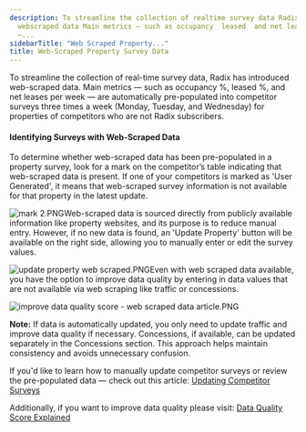 ```yaml
---
description: To streamline the collection of realtime survey data Radix has introduced
  webscraped data Main metrics — such as occupancy  leased  and net leases per week
  —...
sidebarTitle: "Web Scraped Property..."
title: Web-Scraped Property Survey Data
---
```


To streamline the collection of real-time survey data, Radix has introduced web-scraped data. Main metrics — such as occupancy %, leased %, and net leases per week — are automatically pre-populated into competitor surveys three times a week (Monday, Tuesday, and Wednesday) for properties of competitors who are not Radix subscribers.

#### Identifying Surveys with Web-Scraped Data

To determine whether web-scraped data has been pre-populated in a property survey, look for a mark on the competitor’s table indicating that web-scraped data is present. If one of your competitors is marked as 'User Generated', it means that web-scraped survey information is not available for that property in the latest update.

![mark 2.PNG](/images/radix/fdf6c419ea4690d8ba509a050c1d5ca82975c7b2.png)Web-scraped data is sourced directly from publicly available information like property websites, and its purpose is to reduce manual entry. However, if no new data is found, an 'Update Property' button will be available on the right side, allowing you to manually enter or edit the survey values.

![update property web scraped.PNG](/images/radix/e4fac67ce81e75d5a2ec85c5a48646a5baa59e58.png)Even with web scraped data available, you have the option to improve data quality by entering in data values that are not available via web scraping like traffic or concessions.

![improve data quality score - web scraped data article.PNG](/images/radix/4d50ec900261349f1244c88cfd6ba31ed67d72a5.png) 

**Note:** If data is automatically updated, you only need to update traffic and improve data quality if necessary. Concessions, if available, can be updated separately in the Concessions section. This approach helps maintain consistency and avoids unnecessary confusion.

If you'd like to learn how to manually update competitor surveys or review the pre-populated data — check out this article: [Updating Competitor Surveys](../general/updating-competitor-surveys.mdx)

Additionally, if you want to improve data quality please visit: [Data Quality Score Explained](../general/data-quality-score-explained.mdx)